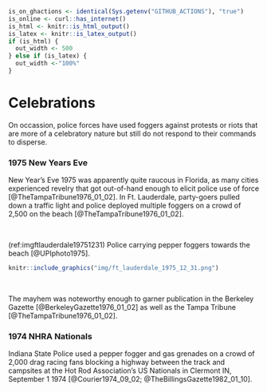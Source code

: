 
```r
is_on_ghactions <- identical(Sys.getenv("GITHUB_ACTIONS"), "true")
is_online <- curl::has_internet()
is_html <- knitr::is_html_output()
is_latex <- knitr::is_latex_output()
if (is_html) {
  out_width <- 500
} else if (is_latex) {
  out_width <-"100%"
}

```

# Celebrations {-}

On occassion, police forces have used foggers against protests or riots that are more of a celebratory nature but still do not respond to their commands to disperse.

### 1975 New Years Eve {-}

New Year's Eve 1975 was apparently quite raucous in Florida, as many cities experienced revelry that got out-of-hand enough to elicit police use of force [@TheTampaTribune1976_01_02].
In Ft. Lauderdale, party-goers pulled down a traffic light and police deployed multiple foggers on a crowd of 2,500 on the beach [@TheTampaTribune1976_01_02].

<br>

(ref:imgftlauderdale19751231) Police carrying pepper foggers towards the beach [@UPIphoto1975].

```r
knitr::include_graphics("img/ft_lauderdale_1975_12_31.png") 
```

<br>


The mayhem was noteworthy enough to garner publication in the Berkeley Gazette [@BerkeleyGazette1976_01_02] as well as the Tampa Tribune [@TheTampaTribune1976_01_02].


### 1974 NHRA Nationals {-}

Indiana State Police used a pepper fogger and gas grenades on a crowd of 2,000 drag racing fans blocking a highway between the track and campsites at the Hot Rod Association's US Nationals in Clermont IN, September 1 1974 [@Courier1974_09_02; @TheBillingsGazette1982_01_10].


